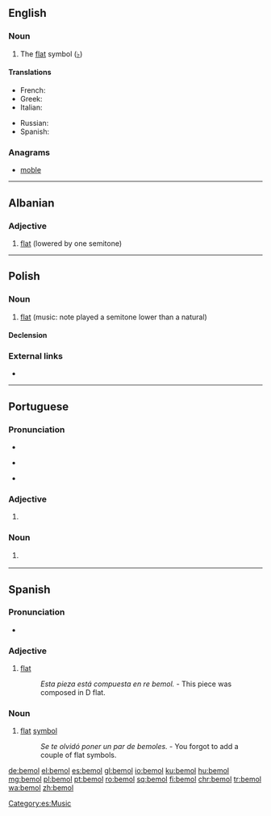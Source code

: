 {{also|bémol}}
==English==

===Noun===
{{en-noun}}

# {{context|music|lang=en}} The [[flat]] symbol ([[♭]])

====Translations====
{{trans-top|bemol}}
* French: {{t+|fr|bémol|m}}
* Greek: {{t+|el|ύφεση|f}}
* Italian: {{t|it|bemolle|m}}
{{trans-mid}}
* Russian: {{t+|ru|бемо́ль|m}}
* Spanish: {{t+|es|bemol|m}}
{{trans-bottom}}

===Anagrams===
* [[moble#English|moble]]

----

==Albanian==

===Adjective===
{{head|sq|adjective}}

# [[flat]] (lowered by one semitone)

{{tbot entry|Albanian|flat|2009|October|sq}}

----

==Polish==
{{wikipedia|lang=pl}}

===Noun===
{{pl-noun|m-in}}

# [[flat]] (music: note played a semitone lower than a natural)

====Declension====
{{pl-decl-noun
|bemol|bemole
|bemola|bemoli
|bemolowi|bemolom
|bemol|bemole
|bemolem|bemolami
|bemolu|bemolach
|bemolu|bemole
}}

===External links===
* {{R:PWN}}

----

==Portuguese==

===Pronunciation===
* {{IPA|/beˈmɔɫ/|lang=pt}}
* {{a|Brazil}} {{IPA|/be'mɔw/|lang=pt}}
* {{hyphenation|be|mol|lang=pt}}

===Adjective===
{{pt-adj|bemo|l}}

# {{label|pt|music|note}} {{l/en|flat}} {{gloss|lowered by one semitone}}

===Noun===
{{pt-noun|m|bemóis}}

# {{label|pt|music}} {{l/en|flat}} {{gloss|note played a semitone lower than a natural}}

----

==Spanish==

===Pronunciation===
* {{IPA|/ˈbe.mol/|lang=es}}

===Adjective===
{{es-adj|pl=bemoles}}

# {{context|music|lang=es}} [[flat]]
#: ''Esta pieza está compuesta en re bemol.'' - This piece was composed in D flat.

===Noun===
{{es-noun|m|es}}

# {{context|music|lang=es}} [[flat]] [[symbol]]
#: ''Se te olvidó poner un par de bemoles.'' - You forgot to add a couple of flat symbols.

[[Category:es:Music]]

[[de:bemol]]
[[el:bemol]]
[[es:bemol]]
[[gl:bemol]]
[[io:bemol]]
[[ku:bemol]]
[[hu:bemol]]
[[mg:bemol]]
[[pl:bemol]]
[[pt:bemol]]
[[ro:bemol]]
[[sq:bemol]]
[[fi:bemol]]
[[chr:bemol]]
[[tr:bemol]]
[[wa:bemol]]
[[zh:bemol]]